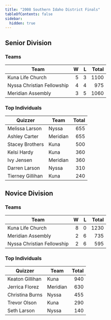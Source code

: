 ```yaml
---
title: "2008 Southern Idaho District Finals"
tableOfContents: false
sidebar:
  hidden: true
---
```


## Senior Division

### Teams

| Team                       |    W |    L | Total |
| -------------------------- | ---: | ---: | ----: |
| Kuna Life Church           |    5 |    3 |  1100 |
| Nyssa Christian Fellowship |    4 |    4 |   975 |
| Meridian Assembly          |    3 |    5 |  1060 |

### Top Individuals

| Quizzer          | Team     | Total |
| ---------------- | -------- | ----: |
| Melissa Larson   | Nyssa    |   655 |
| Ashley Carter    | Meridian |   655 |
| Stacey Brothers  | Kuna     |   500 |
| Kelsi Hardy      | Kuna     |   360 |
| Ivy Jensen       | Meridian |   360 |
| Darren Larson    | Nyssa    |   310 |
| Tierney Gillihan | Kuna     |   240 |

## Novice Division

### Teams

| Team                       |    W |    L | Total |
| -------------------------- | ---: | ---: | ----: |
| Kuna Life Church           |    8 |    0 |  1230 |
| Meridian Assembly          |    2 |    6 |   735 |
| Nyssa Christian Fellowship |    2 |    6 |   595 |

### Top Individuals

| Quizzer         | Team     | Total |
| --------------- | -------- | ----: |
| Keaton Gillihan | Kuna     |   940 |
| Jerrica Florez  | Meridian |   630 |
| Christina Burns | Nyssa    |   455 |
| Trevor Olson    | Kuna     |   290 |
| Seth Larson     | Nyssa    |   140 |

